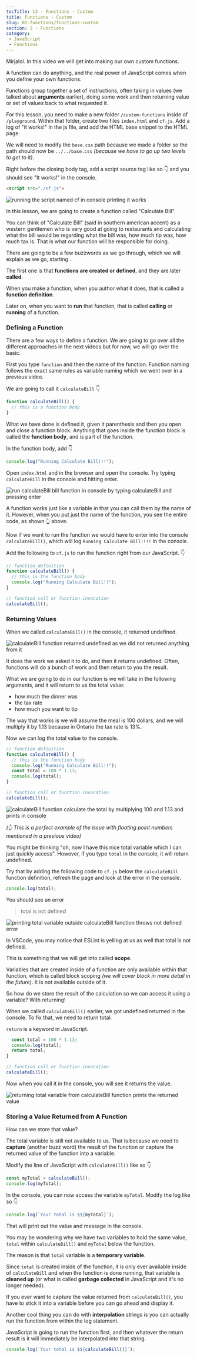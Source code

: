 ```yaml
---
tocTitle: 13 - Functions - Custom
title: Functions - Custom
slug: 02-functions/functions-custom
section: 2 - Functions
category:
 - JavaScript
 - Functions
---
```


Mirjalol. In this video we will get into making our own custom functions.

A function can do anything, and the real power of JavaScript comes when you define your own functions.

Functions group together a set of instructions, often taking in values (we talked about **arguments** earlier), doing some work and then returning value or set of values back to what requested it.

For this lesson, you need to make a new folder `/custom-functions` inside of `/playground`. Within that folder, create two files `index.html` and `cf.js`. Add a log of "it works!" in the js file, and add the HTML base snippet to the HTML page.

We will need to modify the `base.css` path because we made a folder so the path should now be `../../base.css` _(because we have to go up two levels to get to it)_.

Right before the closing body tag, add a script source tag like so 👇 and you should see "It works!" in the console.

```html
<script src="./cf.js">
```

![running the script named cf in console printing it works](/running-script-in-console.png)

In this lesson, we are going to create a function called "Calculate Bill".

You can think of "Calculate Bill" (said in southern american accent) as a western gentlemen who is very good at going to restaurants and calculating what the bill would be regarding what the bill was, how much tip was, how much tax is. That is what our function will be responsible for doing.

There are going to be a few buzzwords as we go through, which we will explain as we go, starting .

The first one is that **functions are created or defined**, and they are later **called**.

When you make a function, when you author what it does, that is called a **function definition**.

Later on, when you want to **run** that function, that is called **calling** or **running** of a function.

### Defining a Function

There are a few ways to define a function. We are going to go over all the different approaches in the next videos but for now, we will go over the basic.

First you type `function` and then the name of the function. Function naming follows the exact same rules as variable naming which we went over in a previous video.

We are going to call it `calculateBill` 👇

```js
function calculateBill() {
  // this is a function body
}
```

What we have done is defined it, given it parenthesis and then you open and close a function block.
Anything that goes inside the function block is called the **function body**, and is part of the function.

In the function body, add 👇

```js
console.log("Running Calculate Bill!!!");
```

Open `index.html` and in the browser and open the console. Try typing `calculateBill` in the console and hitting enter.

![run calculateBill bill function in console by typing calculateBill and pressing enter](/running-calculate-bill-function-in-console.png)

A function works just like a variable in that you can call them by the name of it. However, when you put just the name of the function, you see the entire code, as shown 👆 above.

Now if we want to run the function we would have to enter into the console `calculateBill()`, which will log `Running Calculate Bill!!!!` in the console.

Add the following to `cf.js` to run the function right from our JavaScript. 👇

```js
// function definition
function calculateBill() {
  // this is the function body
  console.log("Running Calculate Bill!!");
}

// function call or function invocation
calculateBill();
```

### Returning Values

When we called `calculateBill()` in the console, it returned undefined.

![calculateBill function returned undefined as we did not returned anything from it](/calculate-bill-function-returning-undefined-in-console.png)

It does the work we asked it to do, and then it returns undefined. Often, functions will do a bunch of work and then return to you the result.

What we are going to do in our function is we will take in the following arguments, and it will return to us the total value:

- how much the dinner was
- the tax rate
- how much you want to tip

The way that works is we will assume the meal is 100 dollars, and we will multiply it by 1.13 because in Ontario the tax rate is 13%.

Now we can log the total value to the console.

```js
// function definition
function calculateBill() {
  // this is the function body
  console.log("Running Calculate Bill!!");
  const total = 100 * 1.13;
  console.log(total);
}

// function call or function invocation
calculateBill();
```

![calculateBill function calculate the total by multiplying 100 and 1.13 and prints in console](/calculate-bill-function-logging-bill-in-console.png)

_(👆 This is a perfect example of the issue with floating point numbers mentioned in a previous video)_

You might be thinking "oh, now I have this nice total variable which I can just quickly access". However, if you type `total` in the console, it will return undefined.

Try that by adding the following code to `cf.js` below the `calculateBill` function definition, refresh the page and look at the error in the console.

```js
console.log(total);
```

You should see an error

> total is not defined

![printing total variable outside calculateBill function throws not defined error](/total-not-defined-error-in-console.png)

In VSCode, you may notice that ESLint is yelling at us as well that total is not defined.

This is something that we will get into called **scope**.

Variables that are created inside of a function are only available within that function, which is called block scoping _(we will cover block in more detail in the future)_. It is not available outside of it.

So how do we store the result of the calculation so we can access it using a variable? With returning!

When we called `calculateBill()` earlier, we got undefined returned in the console. To fix that, we need to return total.

`return` is a keyword in JavaScript.

```js
  const total = 100 * 1.13;
  console.log(total);
  return total;
}

// function call or function invocation
calculateBill();
```

Now when you call it in the console, you will see it returns the value.

![returning total variable from calculateBill function prints the returned value ](/printing-returned-value-from-function-in-console.png)

### Storing a Value Returned from A Function

How can we store that value?

The total variable is still not available to us. That is because we need to **capture** (another buzz word) the result of the function or capture the returned value of the function into a variable.

Modify the line of JavaScript with `calculateBill()` like so 👇

```js
const myTotal = calculateBill();
console.log(myTotal);
```

In the console, you can now access the variable `myTotal`. Modify the log like so 👇

```js
console.log(`Your total is $${myTotal}`);
```

That will print out the value and message in the console.

You may be wondering why we have two variables to hold the same value, `total` within `calculateBill()` and `myTotal` below the function.

The reason is that `total` variable is a **temporary variable**.

Since `total` is created inside of the function, it is only ever available inside of `calculateBill` and when the function is done running, that variable is **cleaned up** (or what is called **garbage collected** in JavaScript and it's no longer needed).

If you ever want to capture the value returned from `calculateBill()`, you have to stick it into a variable before you can go ahead and display it.

Another cool thing you can do with **interpolation** strings is you can actually run the function from within the log statement.

JavaScript is going to run the function first, and then whatever the return result is it will immediately be interpolated into that string.

```js
console.log(`Your total is $${calculateBill()}`);
```
